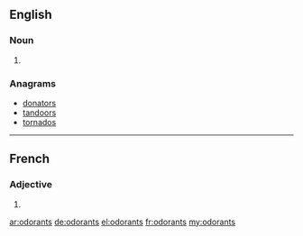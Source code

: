 ==English==

===Noun===
{{head|en|noun plural form}}

# {{plural of|odorant|lang=en}}

===Anagrams===
* [[donators#English|donators]]
* [[tandoors#English|tandoors]]
* [[tornados#English|tornados]]

----

==French==

===Adjective===
{{fr-adj-form}}

# {{masculine plural of|odorant|lang=fr}}

[[ar:odorants]]
[[de:odorants]]
[[el:odorants]]
[[fr:odorants]]
[[my:odorants]]